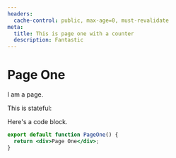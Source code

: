 ```yaml
---
headers:
  cache-control: public, max-age=0, must-revalidate
meta:
  title: This is page one with a counter
  description: Fantastic
---
```



# Page One

I am a page.

This is stateful:

<Counter />

Here's a code block.

```jsx
export default function PageOne() {
  return <div>Page One</div>;
}
```
